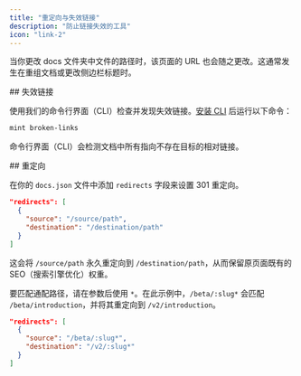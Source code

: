 ```yaml
---
title: "重定向与失效链接"
description: "防止链接失效的工具"
icon: "link-2"
---
```


当你更改 docs 文件夹中文件的路径时，该页面的 URL 也会随之更改。这通常发生在重组文档或更改侧边栏标题时。

<div id="broken-links">
  ## 失效链接
</div>

使用我们的命令行界面（CLI）检查并发现失效链接。[安装 CLI](/zh/installation) 后运行以下命令：

```bash
mint broken-links
```

命令行界面（CLI）会检测文档中所有指向不存在目标的相对链接。

<div id="redirects">
  ## 重定向
</div>

在你的 `docs.json` 文件中添加 `redirects` 字段来设置 301 重定向。

```json
"redirects": [
  {
    "source": "/source/path",
    "destination": "/destination/path"
  }
]
```

这会将 `/source/path` 永久重定向到 `/destination/path`，从而保留原页面既有的 SEO（搜索引擎优化）权重。

要匹配通配路径，请在参数后使用 `*`。在此示例中，`/beta/:slug*` 会匹配 `/beta/introduction`，并将其重定向到 `/v2/introduction`。

```json
"redirects": [
  {
    "source": "/beta/:slug*",
    "destination": "/v2/:slug*"
  }
]
```
